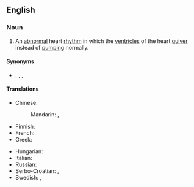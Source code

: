 ==English==
{{wikipedia}}

===Noun===
{{en-noun|-|s}}

# {{lb|en|cardiology}} An [[abnormal]] heart [[rhythm]] in which the [[ventricle]]s of the heart [[quiver]] instead of [[pump]]ing normally.

====Synonyms====
* {{l|en|VF}}, {{l|en|vfib}}, {{l|en|v-fib}}, {{l|en|V-fib}} {{q|abbreviations}}

====Translations====
{{trans-top|condition where cardiac muscle is contracted irregularly and rapidly}}
* Chinese:
*: Mandarin: {{t|cmn|室顫|sc=Hani}}, {{t|cmn|室颤|tr=shìchàn|sc=Hani}}
* Finnish: {{t+|fi|kammiovärinä}}
* French: {{t+|fr|fibrillation ventriculaire|f}}
* Greek: {{t|el|κοιλιακή μαρμαρυγή|f}}
{{trans-mid}}
* Hungarian: {{t|hu|kamrafibrilláció}}
* Italian: {{t|it|fibrillazione ventricolare|f}}
* Russian: {{t|ru|фибрилля́ция желу́дочков|f}}
* Serbo-Croatian: {{t|sh|ventrikularna fibrilacija|f}}, {{t|sh|treperenje klijetki|n}}
* Swedish: {{t+|sv|ventrikelflimmer|n}}, {{t|sv|kammarflimmer|n}}
{{trans-bottom}}